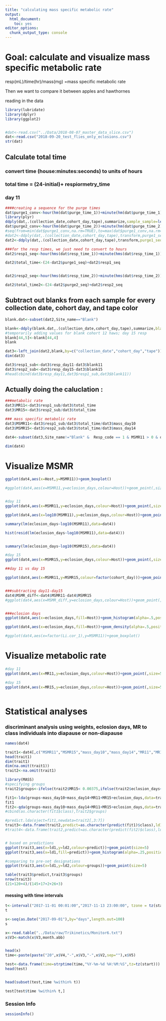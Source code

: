 ```yaml
---
title: "calculating mass specific metabolic rate"
output: 
  html_document: 
    toc: yes
editor_options: 
  chunk_output_type: console
---
```


# Goal: calculate and visualize mass specific metabolic rate  

resp(mL)/time(hr)/mass(mg) =mass specific metabolic rate 


Then we want to compare it between apples and hawthornes   

reading in the data   

```r
library(lubridate)
library(dplyr)
library(ggplot2)


#dat<-read.csv("../Data/2018-08-07_master_data_slice.csv")
dat<-read.csv("2018-09-20_test_flies_only_eclosions.csv")
str(dat)
```


## Calculate total time 

### convert time (house:minutes:seconds) to units of hours 

### total time = (24-initial)+ respiormetry_time 
### day 11
```r
####creating a sequence for the purge times
dat$purge1_conv<-hour(hm(dat$purge_time_1))+minute(hm(dat$purge_time_1))/60
library(plyr)
ddply(dat,.(collection_date,cohort_day,tape),summarize,sample_sample=length(tape))
dat$purge2_conv<-hour(hm(dat$purge_time_2))+minute(hm(dat$purge_time_2))/60
#seq(from=min(dat$purge1_conv,na.rm=TRUE),to=max(dat$purge1_conv,na.rm=TRUE),length.out=length(dat$tape))
#dat2<-ddply(dat,.(collection_date,cohort_day,tape),transform,purge1_seq=seq(from=min(purge1_conv,na.rm=TRUE),to=max(purge1_conv,na.rm=TRUE),length.out=length(tape)))
dat2<-ddply(dat,.(collection_date,cohort_day,tape),transform,purge1_seq=seq(from=min(purge1_conv,na.rm=TRUE),to=max(purge1_conv,na.rm=TRUE),length.out=length(tape)),purge2_seq=seq(from=min(purge2_conv,na.rm=TRUE),to=max(purge2_conv,na.rm=TRUE),length.out=length(tape)))

###for the resp times, we just need to convert to hours 
dat2$resp1_seq<-hour(hms(dat$resp_time_1))+minute(hms(dat$resp_time_1))/60

dat2$total_time<-(24-dat2$purge1_seq)+dat2$resp1_seq


dat2$resp2_seq<-hour(hms(dat$resp_time_2))+minute(hms(dat$resp_time_2))/60

dat2$total_time2<-(24-dat2$purge2_seq)+dat2$resp2_seq
```


## Subtract out blanks from each sample for every collection date, cohort day, and tape color  

```r
blank.dat<-subset(dat2,Site_name=="Blank")

blank<-ddply(blank.dat,.(collection_date,cohort_day,tape),summarize,blank11=mean(resp_day11,na.rm=TRUE),blank15=mean(resp_day15,na.rm=TRUE))
#temporarily adding values for blank cohort 12 haws; day 15 resp
blank[44,5]<-blank[44,4]
blank

dat3<-left_join(dat2,blank,by=c("collection_date","cohort_day","tape"))
dim(dat3)

dat3$resp1_sub<-dat3$resp_day11-dat3$blank11
dat3$resp2_sub<-dat3$resp_day15-dat3$blank15
#head(cbind(dat3$resp_day11,dat3$resp1_sub,dat3$blank11))


```


## Actually doing the caluclation : 

```r
###metabolic rate
dat3$MR11<-dat3$resp1_sub/dat3$total_time
dat3$MR15<-dat3$resp2_sub/dat3$total_time

### mass specific metabolic rate
dat3$MSMR11<-dat3$resp1_sub/dat3$total_time/dat3$mass_day10
dat3$MSMR15<-dat3$resp2_sub/dat3$total_time/dat3$mass_day14

dat4<-subset(dat3,Site_name!="Blank" &  Resp_code == 1 & MSMR11 > 0 & organism!="wasp") # excluding blanks, wasps, msmr below 0, and experimental ones that don't have both day 11 and day 15

dim(dat4)
```

# Visualize MSMR    

```r
ggplot(dat4,aes(x=Host,y=MSMR11))+geom_boxplot()

#ggplot(dat4,aes(x=MSMR11,y=eclosion_days,colour=Host))+geom_point(,size=5)+stat_smooth()+xlim(0,.01)+facet_grid(.~factor(Li.cor_1))+ylim(0,90)


#day 11
ggplot(dat4,aes(x=MSMR11,y=eclosion_days,colour=Host))+geom_point(,size=5)+stat_smooth()+xlim(0,.015)+ylim(0,90)+xlab("Mass specific metabolic rate (mL/hr/mg)")

ggplot(dat4,aes(x=log10(MSMR11),y=eclosion_days,colour=Host))+geom_point(,size=5)+stat_smooth()+ylim(0,90)+xlab("Mass specific metabolic rate (mL/hr/mg)")+xlim(-3.5,-1.99)

summary(lm(eclosion_days~log10(MSMR11),data=dat4))

hist(resid(lm(eclosion_days~log10(MSMR11),data=dat4)))


summary(lm(eclosion_days~log10(MSMR15),data=dat4))

#day 15
ggplot(dat4,aes(x=MSMR15,y=eclosion_days,colour=Host))+geom_point(,size=5)+stat_smooth()+ylim(0,90)+xlab("Mass specific metabolic rate (mL/hr/mg)")+xlim(0,.01)

##day 11 vs day 15

ggplot(dat4,aes(x=MSMR11,y=MSMR15,colour=factor(cohort_day)))+geom_point(size=5)


###subtracting day11-day15
dat4$MSMR_diff<-dat4$MSMR11-dat4$MSMR15
#ggplot(dat4,aes(x=MSMR_diff,y=eclosion_days,colour=Host))+geom_point(,size=5)+stat_smooth()+ylim(0,90)+xlab("Mass specific metabolic rate (mL/hr/mg)")+xlim(-.015,.01)


###eclosion days
ggplot(dat4,aes(x=eclosion_days,fill=Host))+geom_histogram(alpha=.5,position="identity")

ggplot(dat4,aes(x=eclosion_days,fill=Host))+geom_density(alpha=.5,position="identity")

#ggplot(dat4,aes(x=factor(Li.cor_1),y=MSMR11))+geom_boxplot()
```

# Visualize metabolic rate   

```r

#day 11
ggplot(dat4,aes(x=MR11,y=eclosion_days,colour=Host))+geom_point(,size=5)+stat_smooth()+ylim(0,90)+xlab("metabolic rate (hr/mg)")+xlim(0,.1)

#day 15
ggplot(dat4,aes(x=MR15,y=eclosion_days,colour=Host))+geom_point(,size=5)+stat_smooth()+ylim(0,90)+xlab("metabolic rate (hr/mg)")+xlim(0,.1)



```


# Statistical analyses   
### discriminant analysis using weights, eclosion days, MR to class individuals into diapause or non-diapause   

```r
names(dat4)

trait1<-dat4[,c("MSMR11","MSMR15","mass_day10","mass_day14","MR11","MR15","eclosion_days")]
head(trait1)
dim(trait1)
dim(na.omit(trait1))
trait2<-na.omit(trait1)

library(MASS)
#specifying groups    
trait2$groups<-ifelse(trait2$MR15< 0.00375,ifelse(trait2$eclosion_days<35,"non-diapause_lowMR","diapause"),"non-diapause_highMR")

fit1<-lda(groups~mass_day10+mass_day14+MR11+MR15+eclosion_days,data=trait2,CV=TRUE)
fit1
fit2<-qda(groups~mass_day10+mass_day14+MR11+MR15+eclosion_days,data=trait2,CV=FALSE)
#cbind(as.character(fit1$class),trait2$groups)

#predict.lda(oject=fit1,newdata=trait2[,3:7])
trait3<-data.frame(trait2,predict=as.character(predict(fit1)$class),ld1=predict(fit1)$x[,1],ld2=predict(fit1)$x[,2])
#trait4<-data.frame(trait2,predict=as.character(predict(fit2)$class),ld1=predict(fit2,b)$x[,1],ld2=predict(fit2)$x[,2])


# based on predictions 
ggplot(trait3,aes(x=ld1,y=ld2,colour=predict))+geom_point(size=5)
ggplot(trait3,aes(x=ld1,fill=predict))+geom_histogram(alpha=.25,position="identity") 

#comparing to pre-set designations   
ggplot(trait3,aes(x=ld1,y=ld2,colour=groups))+geom_point(size=5)

table(trait3$predict,trait3$groups)
nrow(trait3)
(21+120+4)/(145+17+2+26+3)

```


#### messing with time intervals   

```r

t<-interval("2017-11-01 00:01:00","2017-11-13 23:00:00", tzone = tz(start))
t

s<-seq(as.Date("2017-09-01"),by="days",length.out=100)
s

x<-read.table("../Data/raw/Trikinetics/Monitor6.txt")
x$V3<-match(x$V3,month.abb)


head(x)
time<-paste(paste("20",x$V4,"-",x$V3,"-",x$V2,sep=""),x$V5)

test<-data.frame(time=strptime(time,"%Y-%m-%d %H:%M:%S",tz=tz(start)))
head(test)


head(subset(test,time %within% t))

test[test$time %within% t,]
```



### Session Info

```r
sessionInfo()
```

